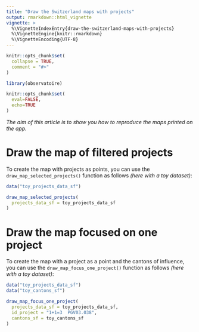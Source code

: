 ```yaml
---
title: "Draw the Switzerland maps with projects"
output: rmarkdown::html_vignette
vignette: >
  %\VignetteIndexEntry{draw-the-switzerland-maps-with-projects}
  %\VignetteEngine{knitr::rmarkdown}
  %\VignetteEncoding{UTF-8}
---
```


```r
knitr::opts_chunk$set(
  collapse = TRUE,
  comment = "#>"
)
```

```r
library(observatoire)
```

<!-- WARNING - This vignette is generated by {fusen} from dev/flat_map.Rmd: do not edit by hand -->

```r
knitr::opts_chunk$set(
  eval=FALSE,
  echo=TRUE
)
```

*The aim of this article is to show you how to reproduce the maps printed on the app.*


# Draw the map of filtered projects

To create the map with projects as points, you can use the `draw_map_selected_projects()` function as follows *(here with a toy dataset)*:


  

```r
data("toy_projects_data_sf")

draw_map_selected_projects(
  projects_data_sf = toy_projects_data_sf
)
```

  

  

# Draw the map focused on one project

To create the map with a project as a point and the cantons of influence, you can use the `draw_map_focus_one_project()` function as follows *(here with a toy dataset)*:


  

```r
data("toy_projects_data_sf")
data("toy_cantons_sf")

draw_map_focus_one_project(
  projects_data_sf = toy_projects_data_sf,
  id_project = "1+1=3  PGV03.038", 
  cantons_sf = toy_cantons_sf
)
```

  

  


